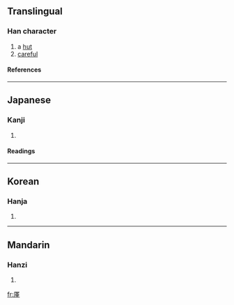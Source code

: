 ==Translingual==
===Han character===
{{Han char|rad=厂|as=11|sn=13|four=|canj=一廿中一 (MTLM)}}
# a [[hut]]
# [[careful]]
====References====
{{Han ref|kx=0162.390|dkj=03007|dj=0370.180|hdz=10077.030|uh=53AA|ud=21418}}
----
==Japanese==
===Kanji===
{{ja-kanji|grade=|rs=厂11}}
# {{defn|Japanese}} 
====Readings====
{{ja-readings|on=[[きん]] (kin), [[ごん]] (gon)|kun=[[こや]] (koya)}}
----
==Korean==
===Hanja===
{{ko-hanja|hangeul=근|rv=geun|mr=kŭn}}
# {{defn|Korean}}
----
==Mandarin==
===Hanzi===
{{cmn-hanzi|pin=[[qín]] (qin2)|wg=ch'in<sup>2</sup>}}
# {{defn|Mandarin}}

[[fr:厪]]